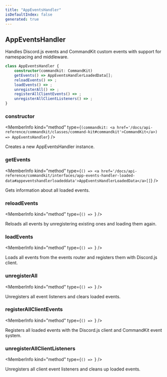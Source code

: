 ```yaml
---
title: "AppEventsHandler"
isDefaultIndex: false
generated: true
---
```



<!-- This file was generated from the CommandKit source. Do not modify. Instead, re-run the "docgen" script -->


## AppEventsHandler

<GenerationInfo sourceFile="packages/commandkit/src/app/handlers/AppEventsHandler.ts" sourceLine="46" packageName="commandkit" />

Handles Discord.js events and CommandKit custom events with support for namespacing and middleware.

```ts title="Signature"
class AppEventsHandler {
    constructor(commandkit: CommandKit)
    getEvents() => AppEventsHandlerLoadedData[];
    reloadEvents() => ;
    loadEvents() => ;
    unregisterAll() => ;
    registerAllClientEvents() => ;
    unregisterAllClientListeners() => ;
}
```

<div className="members-wrapper">

### constructor

<MemberInfo kind="method" type={`(commandkit: <a href='/docs/api-reference/commandkit/classes/command-kit#commandkit'>CommandKit</a>) => AppEventsHandler`}   />

Creates a new AppEventsHandler instance.
### getEvents

<MemberInfo kind="method" type={`() => <a href='/docs/api-reference/commandkit/interfaces/app-events-handler-loaded-data#appeventshandlerloadeddata'>AppEventsHandlerLoadedData</a>[]`}   />

Gets information about all loaded events.
### reloadEvents

<MemberInfo kind="method" type={`() => `}   />

Reloads all events by unregistering existing ones and loading them again.
### loadEvents

<MemberInfo kind="method" type={`() => `}   />

Loads all events from the events router and registers them with Discord.js client.
### unregisterAll

<MemberInfo kind="method" type={`() => `}   />

Unregisters all event listeners and clears loaded events.
### registerAllClientEvents

<MemberInfo kind="method" type={`() => `}   />

Registers all loaded events with the Discord.js client and CommandKit event system.
### unregisterAllClientListeners

<MemberInfo kind="method" type={`() => `}   />

Unregisters all client event listeners and cleans up loaded events.


</div>
